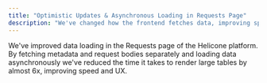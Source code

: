 ```yaml
---
title: "Optimistic Updates & Asynchronous Loading in Requests Page"
description: "We've changed how the frontend fetches data, improving speed and efficiency, making it a breeze to inspect thousands of rows."
---
```


We've improved data loading in the Requests page of the Helicone platform. By fetching metadata and request bodies separately and loading data asynchronously we've reduced the time it takes to render large tables by almost 6x, improving speed and UX.